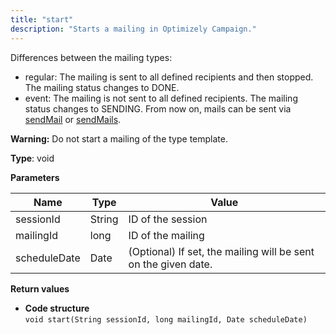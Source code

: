 ```yaml
---
title: "start"
description: "Starts a mailing in Optimizely Campaign."
---
```


Differences between the mailing types:

* regular: The mailing is sent to all defined recipients and then stopped. The mailing status changes to DONE.
* event: The mailing is not sent to all defined recipients. The mailing status changes to SENDING. From now on, mails can be sent via [sendMail](/optimizely-campaign/docs/sendmail) or [sendMails](/optimizely-campaign/docs/sendmails).

**Warning:** Do not start a mailing of the type template.

**Type**: void

**Parameters**

| Name         | Type   | Value                                                          |
| ------------ | ------ | -------------------------------------------------------------- |
| sessionId    | String | ID of the session                                              |
| mailingId    | long   | ID of the mailing                                              |
| scheduleDate | Date   | (Optional) If set, the mailing will be sent on the given date. |

**Return values**

* **Code structure**  
`void start(String sessionId, long mailingId, Date scheduleDate)  
`